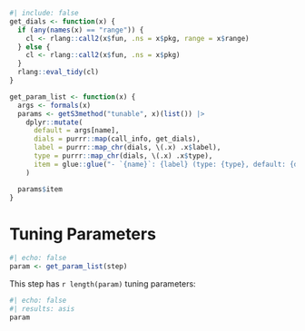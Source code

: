 ```r
#| include: false
get_dials <- function(x) {
  if (any(names(x) == "range")) {
    cl <- rlang::call2(x$fun, .ns = x$pkg, range = x$range)
  } else {
    cl <- rlang::call2(x$fun, .ns = x$pkg)
  }
  rlang::eval_tidy(cl)
}

get_param_list <- function(x) {
  args <- formals(x)
  params <- getS3method("tunable", x)(list()) |>
    dplyr::mutate(
      default = args[name],
      dials = purrr::map(call_info, get_dials),
      label = purrr::map_chr(dials, \(.x) .x$label),
      type = purrr::map_chr(dials, \(.x) .x$type),
      item = glue::glue("- `{name}`: {label} (type: {type}, default: {default})\n\n")
    )

  params$item
}
```

# Tuning Parameters

```r
#| echo: false
param <- get_param_list(step)
```

This step has `r length(param)` tuning parameters:

```r
#| echo: false
#| results: asis
param
```
